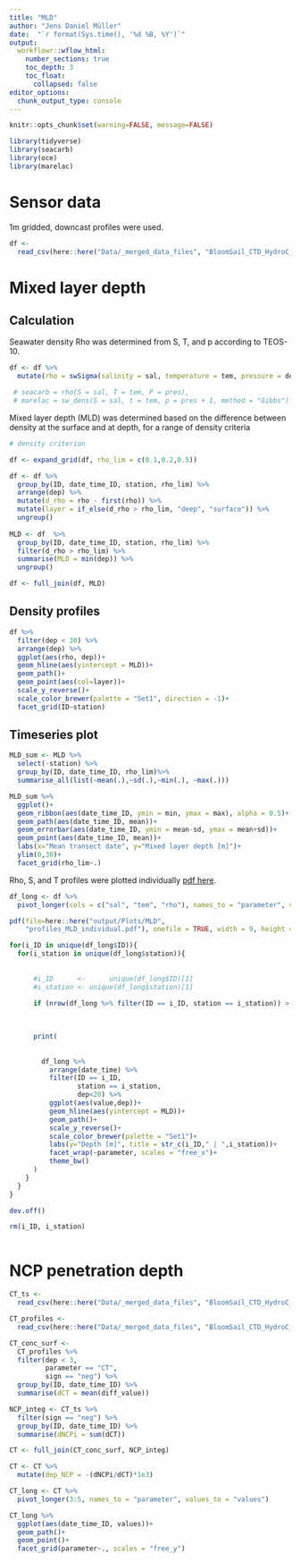 ```yaml
---
title: "MLD"
author: "Jens Daniel Müller"
date:  "`r format(Sys.time(), '%d %B, %Y')`"
output: 
  workflowr::wflow_html:
    number_sections: true
    toc_depth: 3
    toc_float:
      collapsed: false
editor_options:
  chunk_output_type: console
---
```



```r
knitr::opts_chunk$set(warning=FALSE, message=FALSE)
```

```r
library(tidyverse)
library(seacarb)
library(oce)
library(marelac)
```

# Sensor data

1m gridded, downcast profiles were used.

```r

df <-
  read_csv(here::here("Data/_merged_data_files", "BloomSail_CTD_HydroC_CT.csv"))

```


# Mixed layer depth

## Calculation

Seawater density Rho was determined from S, T, and p according to TEOS-10.

```r

df <- df %>% 
  mutate(rho = swSigma(salinity = sal, temperature = tem, pressure = dep/10))

 # seacarb = rho(S = sal, T = tem, P = pres),
 # marelac = sw_dens(S = sal, t = tem, p = pres + 1, method = "Gibbs")

```

Mixed layer depth (MLD) was determined based on the difference between density at the surface and at depth, for a range of density criteria

```r
# density criterion

df <- expand_grid(df, rho_lim = c(0.1,0.2,0.5))

df <- df %>% 
  group_by(ID, date_time_ID, station, rho_lim) %>% 
  arrange(dep) %>% 
  mutate(d_rho = rho - first(rho)) %>% 
  mutate(layer = if_else(d_rho > rho_lim, "deep", "surface")) %>% 
  ungroup()
  
MLD <- df  %>% 
  group_by(ID, date_time_ID, station, rho_lim) %>% 
  filter(d_rho > rho_lim) %>% 
  summarise(MLD = min(dep)) %>% 
  ungroup()

df <- full_join(df, MLD)

```

## Density profiles

```r

df %>% 
  filter(dep < 30) %>% 
  arrange(dep) %>% 
  ggplot(aes(rho, dep))+
  geom_hline(aes(yintercept = MLD))+
  geom_path()+
  geom_point(aes(col=layer))+
  scale_y_reverse()+
  scale_color_brewer(palette = "Set1", direction = -1)+
  facet_grid(ID~station)

```

## Timeseries plot

```r

MLD_sum <- MLD %>% 
  select(-station) %>% 
  group_by(ID, date_time_ID, rho_lim)%>%
  summarise_all(list(~mean(.),~sd(.),~min(.), ~max(.)))

MLD_sum %>% 
  ggplot()+
  geom_ribbon(aes(date_time_ID, ymin = min, ymax = max), alpha = 0.5)+
  geom_path(aes(date_time_ID, mean))+
  geom_errorbar(aes(date_time_ID, ymin = mean-sd, ymax = mean+sd))+
  geom_point(aes(date_time_ID, mean))+
  labs(x="Mean transect date", y="Mixed layer depth [m]")+
  ylim(0,30)+
  facet_grid(rho_lim~.)

```

Rho, S, and T profiles were plotted individually 
[pdf here](https://github.com/jens-daniel-mueller/BloomSail/tree/master/output/Plots/MLD/profiles_MLD_individual.pdf){target="_blank"}.

```r

df_long <- df %>% 
  pivot_longer(cols = c("sal", "tem", "rho"), names_to = "parameter", values_to = "value")

pdf(file=here::here("output/Plots/MLD",
    "profiles_MLD_individual.pdf"), onefile = TRUE, width = 9, height = 5)

for(i_ID in unique(df_long$ID)){
  for(i_station in unique(df_long$station)){
 
      
      #i_ID      <-      unique(df_long$ID)[1]
      #i_station <- unique(df_long$station)[1]

      if (nrow(df_long %>% filter(ID == i_ID, station == i_station)) > 0){
      
    
    
      print(
    
        
        df_long %>%
          arrange(date_time) %>% 
          filter(ID == i_ID,
                 station == i_station,
                 dep<20) %>%
          ggplot(aes(value,dep))+
          geom_hline(aes(yintercept = MLD))+
          geom_path()+
          scale_y_reverse()+
          scale_color_brewer(palette = "Set1")+
          labs(y="Depth [m]", title = str_c(i_ID," | ",i_station))+
          facet_wrap(~parameter, scales = "free_x")+
          theme_bw()
      )
    }
  }
}

dev.off()

rm(i_ID, i_station)



```


# NCP penetration depth

```r

CT_ts <-
  read_csv(here::here("Data/_merged_data_files", "BloomSail_CTD_HydroC_CT_cumulative_timeseries.csv"))

CT_profiles <-
  read_csv(here::here("Data/_merged_data_files", "BloomSail_CTD_HydroC_CT_cumulative_profiles.csv"))

CT_conc_surf <-
  CT_profiles %>% 
  filter(dep < 3,
         parameter == "CT",
         sign == "neg") %>% 
  group_by(ID, date_time_ID) %>% 
  summarise(dCT = mean(diff_value))

NCP_integ <- CT_ts %>% 
  filter(sign == "neg") %>% 
  group_by(ID, date_time_ID) %>% 
  summarise(dNCPi = sum(dCT))

CT <- full_join(CT_conc_surf, NCP_integ)

CT <- CT %>% 
  mutate(dep_NCP = -(dNCPi/dCT)*1e3)

CT_long <- CT %>% 
  pivot_longer(3:5, names_to = "parameter", values_to = "values")

CT_long %>% 
  ggplot(aes(date_time_ID, values))+
  geom_path()+
  geom_point()+
  facet_grid(parameter~., scales = "free_y")

```

